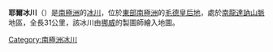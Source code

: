 {{coord|71|53|S|24|55|E|source:GNIS|display=title}}

'''耶爾冰川'''（{{lang-no|Gjelbreen}}）是[[南極洲|南極洲]]的[[冰川|冰川]]，位於[[東部南極洲|東部南極洲]]的[[毛德皇后地|毛德皇后地]]，處於[[南龍達訥山脈|南龍達訥山脈]]地區，全長31公里，該冰川由[[挪威|挪威]]的製圖師繪入地圖。

{{Antarctica-geo-stub}}
[[Category:南極洲冰川|Category:南極洲冰川]]